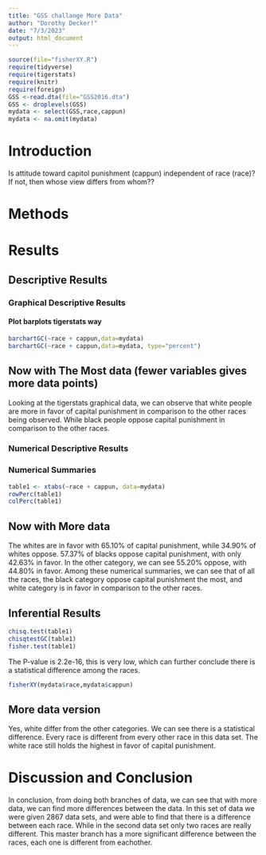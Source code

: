 ```yaml
---
title: "GSS challange More Data"
author: "Dorothy Decker!"
date: "7/3/2023"
output: html_document
---
```








```r
source(file="fisherXY.R")
require(tidyverse)
require(tigerstats)
require(knitr)
require(foreign)
GSS <-read.dta(file="GSS2016.dta")
GSS <- droplevels(GSS)
mydata <- select(GSS,race,cappun)
mydata <- na.omit(mydata)
```

# Introduction

<!--In this section you explain what you are trying to show.  Where did the data come from?  What is the research or other question you are trying to answer?.  If you skimp in this section expect to be marked down in your grade. Paint a picture of the project a couple of paragraphs is expected!-->

Is attitude toward capitol punishment (cappun) independent of race (race)?
If not, then whose view differs from whom??

# Methods

<!--Decide on your methods:  use "variable analysis" or other appropriate descriptors.  Make sure to choose at least one graphical method and at least one numerical method. Discuss what data manipulations may be needed for example subsetting or other binning procedures and what sort of graphical displays and inferential tools will be used!-->

# Results

<!--Divide this section into two sub-sections:  One for your descriptive  results and one for your inferential results.!-->

## Descriptive Results

### Graphical Descriptive Results

<!--Graphical results here.  Make sure to show your code.  Provide appropriate labels for axes, giving units if possible, and provide a good title for the graph, too.  Use the graphical results to describe the patterns if any that exist in the data as focused toward the research question. Bottom line is to explain the features of the graph that are relevant to conforming or departing to what is expected by your null hypothesis !-->

#### Plot barplots tigerstats way

```r
barchartGC(~race + cappun,data=mydata)
barchartGC(~race + cappun,data=mydata, type="percent")

```


## Now with The Most data (fewer variables gives more data points)

Looking at the tigerstats graphical data, we can observe that white people are more in favor of capital punishment in comparison to the other races being observed. While black people oppose capital punishment in comparison to the other races.


### Numerical Descriptive Results

<!--Numerical results go here. Use the numerical results to describe the patterns if any that exist in the data as focused toward the research question!-->

### Numerical Summaries  

```r
table1 <- xtabs(~race + cappun, data=mydata)
rowPerc(table1)
colPerc(table1)
```




## Now with More data 

The whites are in favor with 65.10% of capital punishment, while 34.90% of whites oppose. 57.37% of blacks oppose capital punishment, with only 42.63% in favor. In the other category, we can see 55.20% oppose, with 44.80% in favor. Among these numerical summaries, we can see that of all the races, the black category oppose capital punishment the most, and white category is in favor in comparison to the other races.



## Inferential Results

<!--State hypothesis clearly.  Make sure your discussion of the inferential test covers all the aspects that the test output produces, such as test statistic, p-value etc.  Make a decision about the null hypothesis, explain the assumptions on which the selected test/procedure was based, and why the chosen procedure satisfys the assumptions and is appropriate to answer the research question!-->



```r
chisq.test(table1)
chisqtestGC(table1)
fisher.test(table1)
```

The P-value is 2.2e-16, this is very low, which can further conclude there is a statistical difference among the races. 

```r
fisherXY(mydata$race,mydata$cappun)
```




## More data version

Yes, white differ from the other categories. We can see there is a statistical difference. Every race is different from every other race in this data set. The white race still holds the highest in favor of capital punishment. 


# Discussion and Conclusion

<!--Discussion and conclusion here.  If you found a relationship be sure to consider whether the relationship occurs because one of the variavbles causes the other, or whether they perhasps are related for some other reason.  Watch the chapter 6 videos from the GeorgeTown videos collection.!-->



In conclusion, from doing both branches of data, we can see that with more data, we can find more differences between the data. In this set of data we were given 2867 data sets, and were able to find that there is a difference between each race. While in the second data set only two races are really different. This master branch has a more significant difference between the races, each one is different from eachother. 
